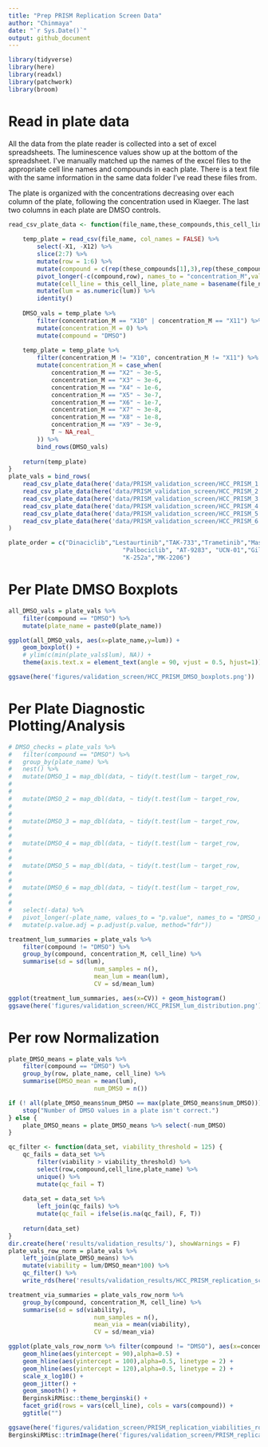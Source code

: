 ```yaml
---
title: "Prep PRISM Replication Screen Data"
author: "Chinmaya"
date: "`r Sys.Date()`"
output: github_document
---
```


```r
library(tidyverse)
library(here)
library(readxl)
library(patchwork)
library(broom)
```

# Read in plate data

All the data from the plate reader is collected into a set of excel spreadsheets. The luminescence values show up at the bottom of the spreadsheet. I've manually matched up the names of the excel files to the appropriate cell line names and compounds in each plate. There is a text file with the same information in the same data folder I've read these files from.

The plate is organized with the concentrations decreasing over each column of the plate, following the concentration used in Klaeger. The last two columns in each plate are DMSO controls.

```r
read_csv_plate_data <- function(file_name,these_compounds,this_cell_line) {
	
	temp_plate = read_csv(file_name, col_names = FALSE) %>%
		select(-X1, -X12) %>%
		slice(2:7) %>%
		mutate(row = 1:6) %>% 
		mutate(compound = c(rep(these_compounds[1],3),rep(these_compounds[2],3))) %>%
		pivot_longer(-c(compound,row), names_to = "concentration_M",values_to = "lum") %>%
		mutate(cell_line = this_cell_line, plate_name = basename(file_name)) %>%
		mutate(lum = as.numeric(lum)) %>% 
		identity()
	
	DMSO_vals = temp_plate %>%
		filter(concentration_M == "X10" | concentration_M == "X11") %>%
		mutate(concentration_M = 0) %>%
		mutate(compound = "DMSO")
	
	temp_plate = temp_plate %>%
		filter(concentration_M != "X10", concentration_M != "X11") %>%
		mutate(concentration_M = case_when(
			concentration_M == "X2" ~ 3e-5,
			concentration_M == "X3" ~ 3e-6,
			concentration_M == "X4" ~ 1e-6,
			concentration_M == "X5" ~ 3e-7,
			concentration_M == "X6" ~ 1e-7,
			concentration_M == "X7" ~ 3e-8,
			concentration_M == "X8" ~ 1e-8,
			concentration_M == "X9" ~ 3e-9,
			T ~ NA_real_
		)) %>%
		bind_rows(DMSO_vals)
	
	return(temp_plate)
}
plate_vals = bind_rows(
	read_csv_plate_data(here('data/PRISM_validation_screen/HCC_PRISM_1.csv'),c("Dinaciclib","Lestaurtinib"),"HCC-1806"),
	read_csv_plate_data(here('data/PRISM_validation_screen/HCC_PRISM_2.csv'),c("TAK-733","Trametinib"),"HCC-1806"),
	read_csv_plate_data(here('data/PRISM_validation_screen/HCC_PRISM_3.csv'),c("Masitinib","Palbociclib"),"HCC-1806"),
	read_csv_plate_data(here('data/PRISM_validation_screen/HCC_PRISM_4.csv'),c("AT-9283","UCN-01"),"HCC-1806"),
	read_csv_plate_data(here('data/PRISM_validation_screen/HCC_PRISM_5.csv'),c("Gilteritinib","Cobimetinib"),"HCC-1806"),
	read_csv_plate_data(here('data/PRISM_validation_screen/HCC_PRISM_6.csv'),c("KW-2449","MK-2206"),"HCC-1806")
)

plate_order = c("Dinaciclib","Lestaurtinib","TAK-733","Trametinib","Masitinib",
								"Palbociclib", "AT-9283", "UCN-01","Gilteritinib","Cobimetinib","KW-2449",
								"K-252a","MK-2206")

```

# Per Plate DMSO Boxplots

```r
all_DMSO_vals = plate_vals %>%
	filter(compound == "DMSO") %>%
	mutate(plate_name = paste0(plate_name))

ggplot(all_DMSO_vals, aes(x=plate_name,y=lum)) + 
	geom_boxplot() +
	# ylim(c(min(plate_vals$lum), NA)) +
	theme(axis.text.x = element_text(angle = 90, vjust = 0.5, hjust=1))

ggsave(here('figures/validation_screen/HCC_PRISM_DMSO_boxplots.png'))
```

# Per Plate Diagnostic Plotting/Analysis

```r
# DMSO_checks = plate_vals %>% 
# 	filter(compound == "DMSO") %>%
# 	group_by(plate_name) %>%
# 	nest() %>%
# 	mutate(DMSO_1 = map_dbl(data, ~ tidy(t.test(lum ~ target_row, 
# 																							data = .x %>% 
# 																								mutate(target_row = ifelse(row == 1, 1, 0))))$p.value)) %>%
# 	mutate(DMSO_2 = map_dbl(data, ~ tidy(t.test(lum ~ target_row, 
# 																							data = .x %>% 
# 																								mutate(target_row = ifelse(row == 2, 1, 0))))$p.value)) %>%
# 	mutate(DMSO_3 = map_dbl(data, ~ tidy(t.test(lum ~ target_row, 
# 																							data = .x %>% 
# 																								mutate(target_row = ifelse(row == 3, 1, 0))))$p.value)) %>%
# 	mutate(DMSO_4 = map_dbl(data, ~ tidy(t.test(lum ~ target_row, 
# 																							data = .x %>% 
# 																								mutate(target_row = ifelse(row == 4, 1, 0))))$p.value)) %>%
# 	mutate(DMSO_5 = map_dbl(data, ~ tidy(t.test(lum ~ target_row, 
# 																							data = .x %>% 
# 																								mutate(target_row = ifelse(row == 5, 1, 0))))$p.value)) %>%
# 	mutate(DMSO_6 = map_dbl(data, ~ tidy(t.test(lum ~ target_row, 
# 																							data = .x %>% 
# 																								mutate(target_row = ifelse(row == 6, 1, 0))))$p.value))
# 	select(-data) %>%
# 	pivot_longer(-plate_name, values_to = "p.value", names_to = "DMSO_row") %>%
# 	mutate(p.value.adj = p.adjust(p.value, method="fdr"))
```


```r
treatment_lum_summaries = plate_vals %>%
	filter(compound != "DMSO") %>% 
	group_by(compound, concentration_M, cell_line) %>%
	summarise(sd = sd(lum),
						num_samples = n(),
						mean_lum = mean(lum),
						CV = sd/mean_lum)

ggplot(treatment_lum_summaries, aes(x=CV)) + geom_histogram()
ggsave(here('figures/validation_screen/HCC_PRISM_lum_distribution.png'))

```

# Per row Normalization

```r
plate_DMSO_means = plate_vals %>%
	filter(compound == "DMSO") %>%
	group_by(row, plate_name, cell_line) %>%
	summarise(DMSO_mean = mean(lum),
						num_DMSO = n())

if (! all(plate_DMSO_means$num_DMSO == max(plate_DMSO_means$num_DMSO))) {
	stop("Number of DMSO values in a plate isn't correct.")
} else {
	plate_DMSO_means = plate_DMSO_means %>% select(-num_DMSO)
}

```

```r
qc_filter <- function(data_set, viability_threshold = 125) {
	qc_fails = data_set %>% 
		filter(viability > viability_threshold) %>% 
		select(row,compound,cell_line,plate_name) %>% 
		unique() %>%
		mutate(qc_fail = T)
	
	data_set = data_set %>%
		left_join(qc_fails) %>%
		mutate(qc_fail = ifelse(is.na(qc_fail), F, T))
	
	return(data_set)
}
dir.create(here('results/validation_results/'), showWarnings = F)
plate_vals_row_norm = plate_vals %>%
	left_join(plate_DMSO_means) %>% 
	mutate(viability = lum/DMSO_mean*100) %>%
	qc_filter() %>%
	write_rds(here('results/validation_results/HCC_PRISM_replication_screen.rds'))

treatment_via_summaries = plate_vals_row_norm %>% 
	group_by(compound, concentration_M, cell_line) %>%
	summarise(sd = sd(viability),
						num_samples = n(),
						mean_via = mean(viability),
						CV = sd/mean_via)

```

```r
ggplot(plate_vals_row_norm %>% filter(compound != "DMSO"), aes(x=concentration_M, y = viability, color=qc_fail)) +
	geom_hline(aes(yintercept = 90),alpha=0.5) +
	geom_hline(aes(yintercept = 100),alpha=0.5, linetype = 2) +
	geom_hline(aes(yintercept = 120),alpha=0.5, linetype = 2) +
	scale_x_log10() +
	geom_jitter() +
	geom_smooth() +
	BerginskiRMisc::theme_berginski() +
	facet_grid(rows = vars(cell_line), cols = vars(compound)) +
	ggtitle("")

ggsave(here('figures/validation_screen/PRISM_replication_viabilities_row_norm.png'),width=20*0.75,height=15*0.75)
BerginskiRMisc::trimImage(here('figures/validation_screen/PRISM_replication_viabilities_row_norm.png'))
```